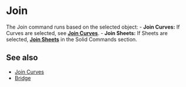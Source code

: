 
# Join

<Reference shortcut="J" command="Join" button="In Suggested Commands Menu" buttonIcon='button-join' />

The Join command runs based on the selected object:
     - **Join Curves:** If Curves are selected, see [**Join Curves**](join-curves).
     - **Join Sheets:** If Sheets are selected, [**Join Sheets**](/solid/join-sheets) in the Solid Commands section.

## See also
- [Join Curves](join-curves)
- [Bridge](bridge)